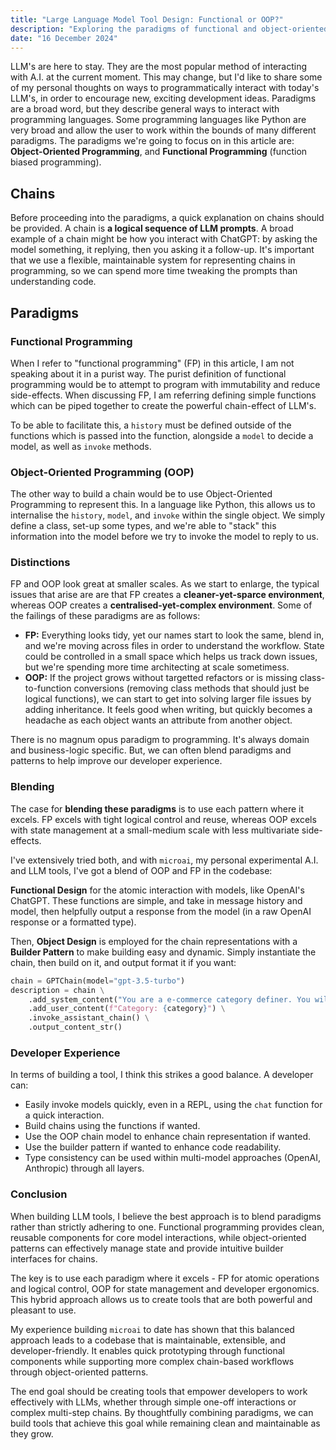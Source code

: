 ```yaml
---
title: "Large Language Model Tool Design: Functional or OOP?"
description: "Exploring the paradigms of functional and object-oriented programming in the context of designing tools and chains for large language models, and considering which paradigm best suits this purpose."
date: "16 December 2024"
---
```


LLM's are here to stay. They are the most popular method of interacting with A.I. at the current moment. This may change, but I'd like to share some of my personal thoughts on ways to programmatically interact with today's LLM's, in order to encourage new, exciting development ideas. Paradigms are a broad word, but they describe general ways to interact with programming languages. Some programming languages like Python are very broad and allow the user to work within the bounds of many different paradigms. The paradigms we're going to focus on in this article are: **Object-Oriented Programming**, and **Functional Programming** (function biased programming).

## Chains

Before proceeding into the paradigms, a quick explanation on chains should be provided. A chain is **a logical sequence of LLM prompts**. A broad example of a chain might be how you interact with ChatGPT: by asking the model something, it replying, then you asking it a follow-up. It's important that we use a flexible, maintainable system for representing chains in programming, so we can spend more time tweaking the prompts than understanding code.

## Paradigms

### Functional Programming

When I refer to "functional programming" (FP) in this article, I am not speaking about it in a purist way. The purist definition of functional programming would be to attempt to program with immutability and reduce side-effects. When discussing FP, I am referring defining simple functions which can be piped together to create the powerful chain-effect of LLM's.

To be able to facilitate this, a `history` must be defined outside of the functions which is passed into the function, alongside a `model` to decide a model, as well as `invoke` methods.

### Object-Oriented Programming (OOP)

The other way to build a chain would be to use Object-Oriented Programming to represent this. In a language like Python, this allows us to internalise the `history`, `model`, and `invoke` within the single object. We simply define a class, set-up some types, and we're able to "stack" this information into the model before we try to invoke the model to reply to us.

### Distinctions

FP and OOP look great at smaller scales. As we start to enlarge, the typical issues that arise are are that FP creates a **cleaner-yet-sparce environment**, whereas OOP creates a **centralised-yet-complex environment**. Some of the failings of these paradigms are as follows:

- **FP:** Everything looks tidy, yet our names start to look the same, blend in, and we're moving across files in order to understand the workflow. State could be controlled in a small space which helps us track down issues, but we're spending more time architecting at scale sometimess.
- **OOP:** If the project grows without targetted refactors or is missing class-to-function conversions (removing class methods that should just be logical functions), we can start to get into solving larger file issues by adding inheritance. It feels good when writing, but quickly becomes a headache as each object wants an attribute from another object.

There is no magnum opus paradigm to programming. It's always domain and business-logic specific. But, we can often blend paradigms and patterns to help improve our developer experience.

### Blending

The case for **blending these paradigms** is to use each pattern where it excels. FP excels with tight logical control and reuse, whereas OOP excels with state management at a small-medium scale with less multivariate side-effects.

I've extensively tried both, and with `microai`, my personal experimental A.I. and LLM tools, I've got a blend of OOP and FP in the codebase:

**Functional Design** for the atomic interaction with models, like OpenAI's ChatGPT. These functions are simple, and take in message history and model, then helpfully output a response from the model (in a raw OpenAI response or a formatted type).

Then, **Object Design** is employed for the chain representations with a **Builder Pattern** to make building easy and dynamic. Simply instantiate the chain, then build on it, and output format it if you want:

```py
chain = GPTChain(model="gpt-3.5-turbo")
description = chain \
    .add_system_content("You are a e-commerce category definer. You will take in a category name, and describe it in a way that is easy to understand. Describe products in the category, and the key features and traits of the products in the category.") \
    .add_user_content(f"Category: {category}") \
    .invoke_assistant_chain() \
    .output_content_str()
```

### Developer Experience

In terms of building a tool, I think this strikes a good balance. A developer can:

- Easily invoke models quickly, even in a REPL, using the `chat` function for a quick interaction.
- Build chains using the functions if wanted.
- Use the OOP chain model to enhance chain representation if wanted.
- Use the builder pattern if wanted to enhance code readability.
- Type consistency can be used within multi-model approaches (OpenAI, Anthropic) through all layers.

### Conclusion

When building LLM tools, I believe the best approach is to blend paradigms rather than strictly adhering to one. Functional programming provides clean, reusable components for core model interactions, while object-oriented patterns can effectively manage state and provide intuitive builder interfaces for chains.

The key is to use each paradigm where it excels - FP for atomic operations and logical control, OOP for state management and developer ergonomics. This hybrid approach allows us to create tools that are both powerful and pleasant to use.

My experience building `microai` to date has shown that this balanced approach leads to a codebase that is maintainable, extensible, and developer-friendly. It enables quick prototyping through functional components while supporting more complex chain-based workflows through object-oriented patterns.

The end goal should be creating tools that empower developers to work effectively with LLMs, whether through simple one-off interactions or complex multi-step chains. By thoughtfully combining paradigms, we can build tools that achieve this goal while remaining clean and maintainable as they grow.
